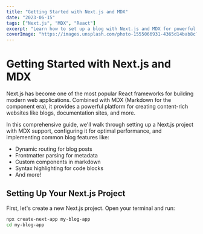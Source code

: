 ```yaml
---
title: "Getting Started with Next.js and MDX"
date: "2023-06-15"
tags: ["Next.js", "MDX", "React"]
excerpt: "Learn how to set up a blog with Next.js and MDX for powerful content management."
coverImage: "https://images.unsplash.com/photo-1555066931-4365d14bab8c?ixlib=rb-4.0.3&ixid=M3wxMjA3fDB8MHxwaG90by1wYWdlfHx8fGVufDB8fHx8fA%3D%3D&auto=format&fit=crop&w=1470&q=80"
---
```


# Getting Started with Next.js and MDX

Next.js has become one of the most popular React frameworks for building modern web applications. Combined with MDX (Markdown for the component era), it provides a powerful platform for creating content-rich websites like blogs, documentation sites, and more.

In this comprehensive guide, we'll walk through setting up a Next.js project with MDX support, configuring it for optimal performance, and implementing common blog features like:

- Dynamic routing for blog posts
- Frontmatter parsing for metadata
- Custom components in markdown
- Syntax highlighting for code blocks
- And more!

## Setting Up Your Next.js Project

First, let's create a new Next.js project. Open your terminal and run:

```bash
npx create-next-app my-blog-app
cd my-blog-app
